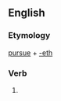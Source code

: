 ==English==

===Etymology===
[[pursue]] + [[-eth]]

===Verb===
{{infl|en|verb form}}

# {{archaic third-person singular of|pursue}}